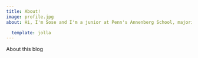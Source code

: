 ```yaml
---
title: About!
image: profile.jpg
about: Hi, I'm Sose and I'm a junior at Penn's Annenberg School, majoring in Communication with a concentration in data and network science. I also have minors in consumer psychology and history and plan on a career in corporate communications and marketing. COMM 4190 is the first class I've taken toward my concentration and these blogs show my growth with my first experiences using Github and Markdown. Read them to learn a bit about me and see my progress in this class! Feel free to reach out by email: sosehova@sas.upenn.edu  

  template: jolla 
---
```


About this blog

